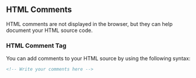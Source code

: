 ## HTML Comments

HTML comments are not displayed in the browser, but they can help document your HTML source code.

### HTML Comment Tag

You can add comments to your HTML source by using the following syntax:

```html
<!-- Write your comments here -->
```
